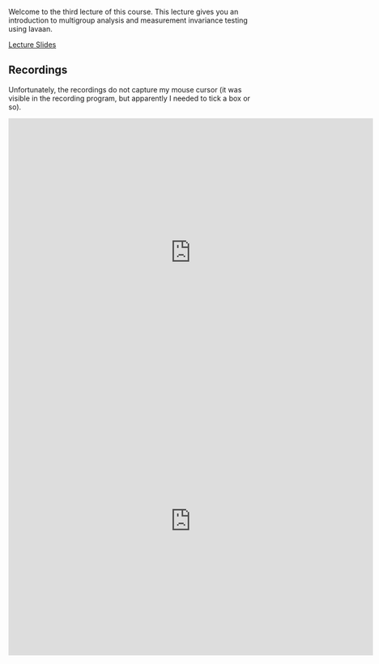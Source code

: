 Welcome to the third lecture of this course. This lecture gives you an introduction to multigroup analysis and measurement
invariance testing using lavaan.

<a
  href = "/lavaan-e-learning/3_multiple_groups/Slides_Muligroup_and_MeasInvar.pdf"
  class = "button button1">
  Lecture Slides
</a>

## Recordings

Unfortunately, the recordings do not capture my mouse cursor (it was visible in the recording program, but apparently I
needed to tick a box or so).

<iframe 
  width="720"
  height="530" 
  src="https://video.uu.nl/permalink/v126adec2c6aabpjsaaw/iframe/"
  allowfullscreen="allowfullscreen" 
  allow="autoplay" 
  frameborder="0">
</iframe>

<iframe 
  width="720"
  height="530" 
  src="https://video.uu.nl/permalink/v126adec2d262lqeznf4/iframe/"
  allowfullscreen="allowfullscreen" 
  allow="autoplay" 
  frameborder="0">
</iframe>
